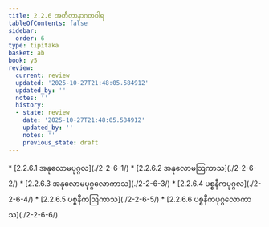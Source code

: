 ```yaml
---
title: 2.2.6 အတီတာနာဂတဝါရ
tableOfContents: false
sidebar:
  order: 6
type: tipitaka
basket: ab
book: y5
review:
  current: review
  updated: '2025-10-27T21:48:05.584912'
  updated_by: ''
  notes: ''
  history:
  - state: review
    date: '2025-10-27T21:48:05.584912'
    updated_by: ''
    notes: ''
    previous_state: draft
---
```



<ReviewStatus review={frontmatter.review} showDetails={true} />

<HypothesisAnnotation frontmatter={frontmatter} />

<DynamicBreadcrumb />



<TableOfContents book="y5" section="2.2.6">
* [2.2.6.1 အနုလောမပုဂ္ဂလ](./2-2-6-1/)
* [2.2.6.2 အနုလောမဩကာသ](./2-2-6-2/)
* [2.2.6.3 အနုလောမပုဂ္ဂလောကာသ](./2-2-6-3/)
* [2.2.6.4 ပစ္စနီကပုဂ္ဂလ](./2-2-6-4/)
* [2.2.6.5 ပစ္စနီကဩကာသ](./2-2-6-5/)
* [2.2.6.6 ပစ္စနီကပုဂ္ဂလောကာသ](./2-2-6-6/)
</TableOfContents>
